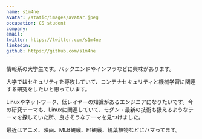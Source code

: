 ```yaml
---
name: s1m4ne
avatar: /static/images/avatar.jpeg
occupation: CS student
company:
email:
twitter: https://twitter.com/s1m4ne
linkedin:
github: https://github.com/s1m4ne
---
```


情報系の大学生です。バックエンドやインフラなどに興味があります。

大学ではセキュリティを専攻していて、コンテナセキュリティと機械学習に関連する研究をしたいと思っています。

Linuxやネットワーク、低レイヤーの知識があるエンジニアになりたいです。今の研究テーマも、Linuxに関連していて、モダン・最新の技術も扱えるようなテーマを探していた所、良さそうなテーマを見つけました。

最近はアニメ、映画、MLB観戦、F1観戦、観葉植物などにハマってます。
